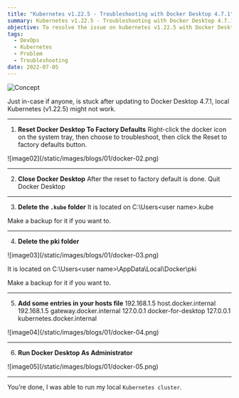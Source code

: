 ```yaml
---
title: "Kubernetes v1.22.5 - Troubleshooting with Docker Desktop 4.7.1"
summary: Kubernetes v1.22.5 - Troubleshooting with Docker Desktop 4.7.1
objective: To resolve the issue on kubernetes v1.22.5 with Docker Desktop 4.7.1
tags:
  - DevOps
  - Kubernetes
  - Problem
  - Troubleshooting
date: 2022-07-05
---
```


![Concept](/static/images/blogs/01/docker-01.png)

Just in-case if anyone, is stuck after updating to Docker Desktop 4.7.1, local Kubernetes (v1.22.5) might not work.

---

1. **Reset Docker Desktop To Factory Defaults**
Right-click the docker icon on the system tray, then choose to troubleshoot, then click the Reset to factory defaults button.

<div className="my-1 w-full overflow-hidden px-10 xl:my-1 xl:w-1/2 xl:px-10">
  ![image02](/static/images/blogs/01/docker-02.png)
</div>

---

2. **Close Docker Desktop**
After the reset to factory default is done. Quit Docker Desktop

---

3. **Delete the `.kube` folder**
It is located on C:\Users\<user name>\.kube

Make a backup for it if you want to.

---

4. **Delete the pki folder**

<div className="my-1 w-full overflow-hidden px-10 xl:my-1 xl:w-1/2 xl:px-10">
  ![image03](/static/images/blogs/01/docker-03.png)
</div>

It is located on C:\Users\<user name>\AppData\Local\Docker\pki

Make a backup for it if you want to.

---

5. **Add some entries in your hosts file**
192.168.1.5 host.docker.internal
192.168.1.5 gateway.docker.internal
127.0.0.1 docker-for-desktop
127.0.0.1 kubernetes.docker.internal

<div className="my-1 w-full overflow-hidden px-10 xl:my-1 xl:w-1/2 xl:px-10">
  ![image04](/static/images/blogs/01/docker-04.png)
</div>

---

6. **Run Docker Desktop As Administrator**

<div className="my-1 w-full overflow-hidden px-10 xl:my-1 xl:w-1/2 xl:px-10">
  ![image05](/static/images/blogs/01/docker-05.png)
</div>

---

You’re done, I was able to run my local `Kubernetes cluster`.